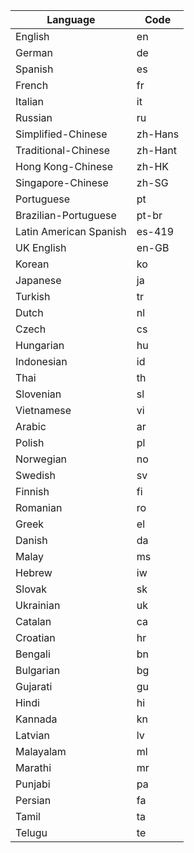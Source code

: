 | Language               | Code    |
| ---------------------- | ------- |
| English                | en      |
| German                 | de      |
| Spanish                | es      |
| French                 | fr      |
| Italian                | it      |
| Russian                | ru      |
| Simplified-Chinese     | zh-Hans |
| Traditional-Chinese    | zh-Hant |
| Hong Kong-Chinese      | zh-HK   |
| Singapore-Chinese      | zh-SG   |
| Portuguese             | pt      |
| Brazilian-Portuguese   | pt-br   |
| Latin American Spanish | es-419  |
| UK English             | en-GB   |
| Korean                 | ko      |
| Japanese               | ja      |
| Turkish                | tr      |
| Dutch                  | nl      |
| Czech                  | cs      |
| Hungarian              | hu      |
| Indonesian             | id      |
| Thai                   | th      |
| Slovenian              | sl      |
| Vietnamese             | vi      |
| Arabic                 | ar      |
| Polish                 | pl      |
| Norwegian              | no      |
| Swedish                | sv      |
| Finnish                | fi      |
| Romanian               | ro      |
| Greek                  | el      |
| Danish                 | da      |
| Malay                  | ms      |
| Hebrew                 | iw      |
| Slovak                 | sk      |
| Ukrainian              | uk      |
| Catalan                | ca      |
| Croatian               | hr      |
| Bengali                | bn      |
| Bulgarian              | bg      |
| Gujarati               | gu      |
| Hindi                  | hi      |
| Kannada                | kn      |
| Latvian                | lv      |
| Malayalam              | ml      |
| Marathi                | mr      |
| Punjabi                | pa      |
| Persian                | fa      |
| Tamil                  | ta      |
| Telugu                 | te      |
